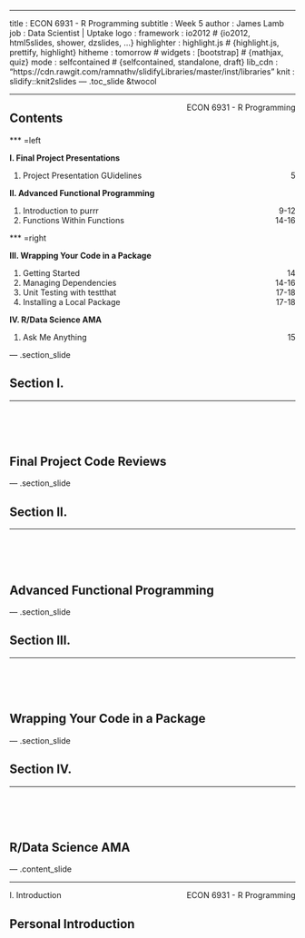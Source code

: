 ---
title       : ECON 6931 - R Programming
subtitle    : Week 5
author      : James Lamb
job         : Data Scientist | Uptake
logo        : 
framework   : io2012  # {io2012, html5slides, shower, dzslides, ...}
highlighter : highlight.js  # {highlight.js, prettify, highlight}
hitheme     : tomorrow      # 
widgets     : [bootstrap]            # {mathjax, quiz}
mode        : selfcontained # {selfcontained, standalone, draft}
lib_cdn     : "https://cdn.rawgit.com/ramnathv/slidifyLibraries/master/inst/libraries"
knit        : slidify::knit2slides
--- .toc_slide &twocol

<script src="assets/js/footer_bubbles.js"></script>

<footer>
  <hr></hr>
  <span style="float:right">ECON 6931 - R Programming</span>
</footer>

<h2>Contents</h2>

*** =left

<b class="toc_header"> I. Final Project Presentations </b>
<ol class="toc" type="none">
    <li> Project Presentation GUidelines <span style="float:right"> 5 </span></li>
</ol>

<b class="toc_header"> II. Advanced Functional Programming </b>
<ol class = "toc" type="none">
    <li> Introduction to purrr <span style="float:right"> 9-12  </span></li>
    <li> Functions Within Functions <span style="float:right"> 14-16 </span></li>
</ol>

*** =right

<b class="toc_header"> III. Wrapping Your Code in a Package </b>
<ol class = "toc" type="none">
    <li> Getting Started <span style="float:right"> 14 </span></li>
    <li> Managing Dependencies <span style="float:right"> 14-16 </span></li>
    <li> Unit Testing with testthat <span style="float:right"> 17-18 </span></li>
    <li> Installing a Local Package <span style="float:right"> 17-18 </span></li>
</ol>

<b class="toc_header"> IV. R/Data Science AMA </b>
<ol class = "toc" type="none">
    <li> Ask Me Anything <span style="float:right"> 15    </span></li>
</ol>

--- .section_slide

<h2>Section I.</h2>
<hr></hr>
</br></br></br>
<h2>Final Project Code Reviews</h2>

--- .section_slide

<h2>Section II.</h2>
<hr></hr>
</br></br></br>
<h2>Advanced Functional Programming</h2>

--- .section_slide

<h2>Section III.</h2>
<hr></hr>
</br></br></br>
<h2>Wrapping Your Code in a Package</h2>

--- .section_slide

<h2>Section IV.</h2>
<hr></hr>
</br></br></br>
<h2>R/Data Science AMA</h2>

--- .content_slide

<footer>
  <hr>
    <script>FooterBubbles(1,7)</script>I. Introduction<span style="float:right">ECON 6931 - R Programming</span>
</footer>

<h2>Personal Introduction</h2>


